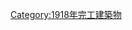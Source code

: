 {{Commonscat|Bridges completed in 1918}}
{{Cat nav 10years|20世紀橋梁|1918||年完工橋梁}}

[[Category:1918年完工建築物|Category:1918年完工建築物]]